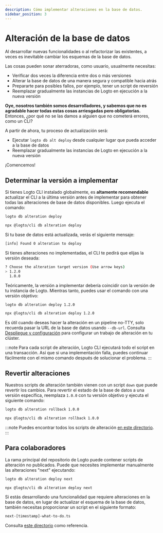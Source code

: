 ```yaml
---
description: Cómo implementar alteraciones en la base de datos.
sidebar_position: 3
---
```



# Alteración de la base de datos

Al desarrollar nuevas funcionalidades o al refactorizar las existentes, a veces es inevitable cambiar los esquemas de la base de datos.

Las cosas pueden sonar aterradoras, como usuario, usualmente necesitas:

- Verificar dos veces la diferencia entre dos o más versiones
- Alterar la base de datos de una manera segura y compatible hacia atrás
- Prepararte para posibles fallos, por ejemplo, tener un script de reversión
- Reemplazar gradualmente las instancias de Logto en ejecución a la nueva versión

**Oye, nosotros también somos desarrolladores, y sabemos que no es agradable hacer todas estas cosas arriesgadas pero obligatorias.** Entonces, ¿por qué no se las damos a alguien que no cometerá errores, como un CLI?

A partir de ahora, tu proceso de actualización será:

- Ejecutar `logto db alt deploy` desde cualquier lugar que pueda acceder a la base de datos
- Reemplazar gradualmente las instancias de Logto en ejecución a la nueva versión

¡Comencemos!

## Determinar la versión a implementar

Si tienes Logto CLI instalado globalmente, es **altamente recomendable** actualizar el CLI a la última versión antes de implementar para obtener todas las alteraciones de base de datos disponibles. Luego ejecuta el comando:

<Tabs groupId="cmd">

  <TabItem value="cli" label="CLI">

```bash
logto db alteration deploy
```

  </TabItem>
  <TabItem value="npx" label="npx">

```bash
npx @logto/cli db alteration deploy
```

  </TabItem>

</Tabs>

Si tu base de datos está actualizada, verás el siguiente mensaje:

```bash
[info] Found 0 alteration to deploy
```

Si tienes alteraciones no implementadas, el CLI te pedirá que elijas la versión deseada:

```bash
? Choose the alteration target version (Use arrow keys)
> 1.2.0
  1.0.0
```

Teóricamente, la versión a implementar debería coincidir con la versión de tu instancia de Logto. Mientras tanto, puedes usar el comando con una versión objetivo:

<Tabs groupId="cmd">

  <TabItem value="cli" label="CLI">

```bash
logto db alteration deploy 1.2.0
```

  </TabItem>
  <TabItem value="npx" label="npx">

```bash
npx @logto/cli db alteration deploy 1.2.0
```

  </TabItem>

</Tabs>

Es útil cuando deseas hacer la alteración en un pipeline no-TTY, solo recuerda pasar la URL de la base de datos usando `--db-url`. Consulta [Despliegue y configuración](/logto-oss/deployment-and-configuration/) para configurar un trabajo de alteración en tu clúster.

:::note
Para cada script de alteración, Logto CLI ejecutará todo el script en una transacción. Así que si una implementación falla, puedes continuar fácilmente con el mismo comando después de solucionar el problema.
:::

## Revertir alteraciones

Nuestros scripts de alteración también vienen con un script `down` que puede revertir los cambios. Para revertir el estado de la base de datos a una versión específica, reemplaza `1.0.0` con tu versión objetivo y ejecuta el siguiente comando:

<Tabs groupId="cmd">

  <TabItem value="cli" label="CLI">

```bash
logto db alteration rollback 1.0.0
```

  </TabItem>
  <TabItem value="npx" label="npx">

```bash
npx @logto/cli db alteration rollback 1.0.0
```

  </TabItem>

</Tabs>

:::note
Puedes encontrar todos los scripts de alteración [en este directorio](https://github.com/logto-io/logto/tree/master/packages/schemas/alterations).
:::

## Para colaboradores

La rama principal del repositorio de Logto puede contener scripts de alteración no publicados. Puede que necesites implementar manualmente las alteraciones "next" ejecutando:

<Tabs groupId="cmd">

  <TabItem value="cli" label="CLI">

```bash
logto db alteration deploy next
```

  </TabItem>
  <TabItem value="npx" label="npx">

```bash
npx @logto/cli db alteration deploy next
```

  </TabItem>

</Tabs>

Si estás desarrollando una funcionalidad que requiere alteraciones en la base de datos, en lugar de actualizar el esquema de la base de datos, también necesitas proporcionar un script en el siguiente formato:

```bash
next-[timestamp]-what-to-do.ts
```

Consulta [este directorio](https://github.com/logto-io/logto/tree/master/packages/schemas/alterations) como referencia.

